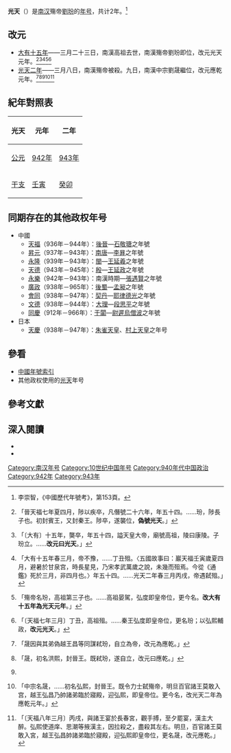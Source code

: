 {{Eranamebox|年号=光天
|起讫时间= 942年四月－943年二月
|政权= [[南汉|南汉]]
|帝王= 南汉殤帝[[劉玢|劉玢]]
|历时= 2年
|timeline= <timeline>
ImageSize  = width:200 height:50
PlotArea   = width:180 height:30 left:10 bottom:20
TimeAxis   = orientation:horizontal
DateFormat = yyyy
Period     = from:917 till:971
AlignBars  = early
ScaleMajor = increment:10 start:917
Colors =
  id:canvas value:rgb(1,1,0.85)
BackgroundColors = canvas:canvas
PlotData =
  width:15 color:black
  bar:era from:start till:end
  bar:era from:917 till:971 color:black
  bar:era from:942 till:943 color:red
  bar:era from:942 till:943 color:orange
</timeline>
|说明= {{fontcolor|orange|光天}}在南汉及{{fontcolor|red|劉玢}}在位时期的位置。
}}
'''光天'''（{{kj|942年|四月|943年|二月}}）是[[南汉|南汉]]殤帝[[劉玢|劉玢]]的[[年号|年号]]，共计2年。<ref>李崇智，《中國歷代年號考》，第153頁。</ref>

==改元==
*[[942年|大有十五年]]——三月二十三日，南漢高祖去世，南漢殤帝劉玢即位，改元光天元年。<ref>{{cite wikisource|title=舊五代史僭偽列傳二|last=薛居正|wslink=zh:舊五代史/卷135}}「晉天福七年夏四月，陟以疾卒，凡僭號二十六年，年五十四。……玢，陟長子也。初封賓王，又封秦王。陟卒，遂襲位，'''偽號光天'''。」</ref><ref>{{cite wikisource|title=新五代史南漢世家第五|last=歐陽脩|wslink=zh:新五代史/卷65}}「〔大有〕十五年，龑卒，年五十四，謚天皇大帝，廟號高祖，陵曰康陵。子玢立。……'''改元曰光天'''。」</ref><ref name="光天">{{cite wikisource|title=十國春秋南漢一高祖本紀|last=吳任臣|wslink=zh:十國春秋/卷058}}「大有十五年春三月，帝不豫，……丁丑殂。〈五國故事曰：巖天福壬寅歲夏四月，避暑於甘泉宫，時長星見，乃宋孝武萬歲之說，未幾而殂焉。今從《通鑑》死於三月，非四月也。〉年五十四。……光天二年春三月丙戌，帝遇弑殂。」</ref><ref>{{cite wikisource|title=十國春秋南漢二殤帝本紀|last=吳任臣|wslink=zh:十國春秋/卷059}}「殤帝名玢，高祖第三子也。……高祖晏駕，弘度即皇帝位，更今名。'''改大有十五年為光天元年'''。」</ref><ref>{{cite wikisource|title=資治通鑑後晉紀四|last=司馬光|wslink=zh:資治通鑒 (胡三省音注)/卷283}}「〔天福七年三月〕丁丑，高祖殂。……秦王弘度即皇帝位，更名玢；以弘熙輔政，'''改元光天'''。」</ref>
*[[943年|光天二年]]——三月八日，南漢殤帝被殺。九日，南漢中宗劉晟繼位，改元應乾元年。<ref>{{cite wikisource|title=舊五代史僭偽列傳二|last=薛居正|wslink=zh:舊五代史/卷135}}「晟因與其弟偽越王昌等同謀弒玢，自立為帝，改元為應乾。」</ref><ref>{{cite wikisource|title=新五代史南漢世家第五|last=歐陽脩|wslink=zh:新五代史/卷65}}「晟，初名洪熙，封晉王。既弒玢，遂自立，改元曰應乾。」</ref><ref name="光天"/><ref>{{cite wikisource|title=十國春秋南漢二中宗本紀|last=吳任臣|wslink=zh:十國春秋/卷059}}「中宗名晟，……初名弘熙，封晉王。既令力士弑殤帝，明旦百官諸王莫敢入宫，越王弘昌乃帥諸弟臨於寢殿，迎弘熙，即皇帝位。更今名，改光天二年為應乾元年。」</ref><ref>{{cite wikisource|title=資治通鑑後晉紀四|last=司馬光|wslink=zh:資治通鑒 (胡三省音注)/卷283}}「〔天福八年三月〕丙戌，與諸王宴於長春宮，觀手搏，至夕罷宴，漢主大醉。弘熙使道庠、思潮等掖漢主，因拉殺之，盡殺其左右。明旦，百官諸王莫敢入宮，越王弘昌帥諸弟臨於寢殿，迎弘熙即皇帝位，更名晟，改元應乾。」</ref>

==紀年對照表==
{| class="wikitable"  style="text-align:center;"
!光天!!元年!!二年
|-
![[公元|公元]]
|[[942年|942年]]||[[943年|943年]]
|-
![[干支|干支]]
|[[壬寅|壬寅]]||[[癸卯|癸卯]]
|}

==同期存在的其他政权年号==
*中國
**[[天福_(後晉)|天福]]（936年－944年）：[[後晉|後晉]]—[[石敬瑭|石敬瑭]]之年號
**[[昇元|昇元]]（937年－943年）：[[南唐|南唐]]—[[李昪|李昪]]之年號
**[[永隆_(閩)|永隆]]（939年－943年）：[[闽_(十国)|閩]]—[[王延羲|王延羲]]之年號
**[[天德_(閩)|天德]]（943年－945年）：[[闽_(十国)|殷]]—[[王延政|王延政]]之年號
**[[永樂_(張遇賢)|永樂]]（942年－943年）：南漢時期—[[張遇賢|張遇賢]]之年號
**[[廣政|廣政]]（938年－965年）：[[後蜀|後蜀]]—[[孟昶|孟昶]]之年號
**[[会同_(年号)|會同]]（938年－947年）：[[遼朝|契丹]]—[[耶律德光|耶律德光]]之年號
**[[文德_(大理)|文德]]（938年－944年）：[[大理國|大理]]—[[段思平|段思平]]之年號
**[[同慶_(于闐)|同慶]]（912年－966年）：[[于闐|于闐]]—[[尉遲烏僧波|尉遲烏僧波]]之年號
*日本
**[[天慶_(日本)|天慶]]（938年－947年）：[[朱雀天皇|朱雀天皇]]、[[村上天皇|村上天皇]]之年号

==參看==
*[[中国年号列表#南漢|中國年號索引]]
*其他政权使用的[[光天|光天]]年号

==參考文獻==
{{Reflist|2}}

==深入閱讀==
<div>
*{{Cite book|author=李崇智|title=中國歷代年號考|format=|url=|date=2004年12月|publisher=中華書局|location=北京|id=ISBN 7101025129}}
*{{Cite book|author=鄧洪波|title=東亞歷史年表|format=pdf|url=http://www.eastasia.ntu.edu.tw/chinese/05_a04.htm|date=2005年3月|publisher=國立臺灣大學東亞經典與文化研究計劃|location=臺北|id=ISBN 9789860005189|access-date=2022-01-03|archive-date=2007-08-25|archive-url=https://web.archive.org/web/20070825002742/http://www.eastasia.ntu.edu.tw/chinese/05_a04.htm|dead-url=yes}}
</div>

{{年号|[[大有_(年號)|大有]]|[[中国年号列表|南汉年号]]<br>942年－943年|[[应乾|应乾]]}}
{{五代十國年號}}

[[Category:南汉年号|Category:南汉年号]]
[[Category:10世纪中国年号|Category:10世纪中国年号]]
[[Category:940年代中国政治|Category:940年代中国政治]]
[[Category:942年|Category:942年]]
[[Category:943年|Category:943年]]